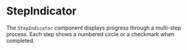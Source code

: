 
<Meta title="Molecules/StepIndicator" of={StepIndicator} />

# StepIndicator

The `StepIndicator` component displays progress through a multi-step process. Each step shows a numbered circle or a checkmark when completed.

<Canvas>
  <Story name="Example">
    <StepIndicator
      totalSteps={4}
      currentStep={2}
      labels={["Detalles", "Imágenes", "Precios", "Confirmación"]}
      clickable
    />
  </Story>
</Canvas>

<ArgsTable of={StepIndicator} />
